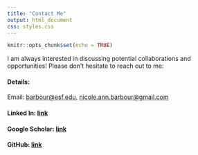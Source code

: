 ---
title: "Contact Me"
output: html_document
css: styles.css
---

```{r setup, include=FALSE}
knitr::opts_chunk$set(echo = TRUE)
```


I am always interested in discussing potential collaborations and opportunities!
Please don't hesitate to reach out to me:

#### **Details:** 
Email: <barbour@esf.edu>, 
<nicole.ann.barbour@gmail.com>

#### **Linked In**: [link](https://www.linkedin.com/in/nicole-barbour-970589168/)
#### **Google Scholar**: [link](https://scholar.google.com/citations?hl=en&view_op=list_works&gmla=AILGF5Utw0EicoQoMgzBsR27eePMiXNf6WcSKs86zhiabB1Jo_5K54Kq2WsKEHl4RnLoqk3nVtd-Cks_4-6YGvBK2__7ZwHWqv6JNAK-9F30&user=KU4LYHQAAAAJ)
#### **GitHub**: [link](https://github.com/barb3800)


